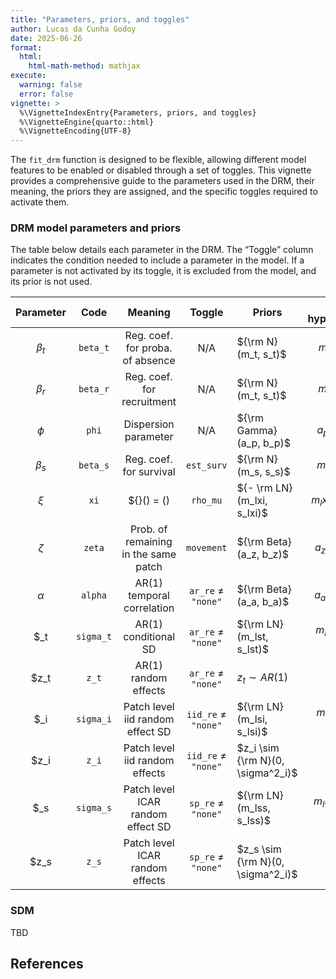 ```yaml
---
title: "Parameters, priors, and toggles"
author: Lucas da Cunha Godoy
date: 2025-06-26
format:
  html:
    html-math-method: mathjax
execute:
  warning: false
  error: false
vignette: >
  %\VignetteIndexEntry{Parameters, priors, and toggles}
  %\VignetteEngine{quarto::html}
  %\VignetteEncoding{UTF-8}
---
```


The `fit_drm` function is designed to be flexible, allowing different model
features to be enabled or disabled through a set of toggles. This vignette
provides a comprehensive guide to the parameters used in the DRM, their meaning,
the priors they are assigned, and the specific toggles required to activate
them.


### DRM model parameters and priors

The table below details each parameter in the DRM. The "Toggle" column indicates
the condition needed to include a parameter in the model. If a parameter is not
activated by its toggle, it is excluded from the model, and its prior is not
used.


| Parameter | Code      | Meaning                                   | Toggle                   | Priors                            | Default hyperparameters   |
|:---------:|:---------:|:-----------------------------------------:|:------------------------:|-----------------------------------|:-------------------------:|
| $\beta_t$ | `beta_t`  | Reg. coef. for proba. of absence          | N/A                      | ${\rm N}(m_t, s_t)$               | $m_t = 0, s_t = 1$        |
| $\beta_r$ | `beta_r`  | Reg. coef. for recruitment                | N/A                      | ${\rm N}(m_t, s_t)$               | $m_r = 0, s_r = 1$        |
| $\phi$    | `phi`     | Dispersion parameter                      | N/A                      | ${\rm Gamma}(a_p, b_p)$           | $a_p = 2, b_p = 1$        |
| $\beta_s$ | `beta_s`  | Reg. coef. for survival                   | `est_surv`               | ${\rm N}(m_s, s_s)$               | $m_s = 0, s_s = 1$        |
| $\xi$     | `xi`      | ${\rm logit}(\rho) = \cdots \xi \log(\mu) | `rho_mu`                 | ${- \rm LN}(m_lxi, s_lxi)$        | $m_lxi = 0, s_lxi = 1$    |
| $\zeta$   | `zeta`    | Prob. of remaining in the same patch      | `movement`               | ${\rm Beta}(a_z, b_z)$            | $a_z = .5, b_z = .5$      |
| $\alpha$  | `alpha`   | AR(1) temporal correlation                | `ar_re` $\neq$ `"none"`  | ${\rm Beta}(a_a, b_a)$            | $a_a = .5, b_a = .5$      |
| $\sigma_t | `sigma_t` | AR(1) conditional SD                      | `ar_re` $\neq$ `"none"`  | ${\rm LN}(m_lst, s_lst)$          | $m_lst = -2, s_lst = .25$ |
| $z_t      | `z_t`     | AR(1) random effects                      | `ar_re` $\neq$ `"none"`  | $z_t \sim AR(1)$                  | N/A                       |
| $\sigma_i | `sigma_i` | Patch level iid random effect SD          | `iid_re` $\neq$ `"none"` | ${\rm LN}(m_lsi, s_lsi)$          | $m_lsi = -2, s_lsi = .25$ |
| $z_i      | `z_i`     | Patch level iid random effects            | `iid_re` $\neq$ `"none"` | $z_i \sim {\rm N}(0, \sigma^2_i)$ | N/A                       |
| $\sigma_s | `sigma_s` | Patch level ICAR random effect SD         | `sp_re` $\neq$ `"none"`  | ${\rm LN}(m_lss, s_lss)$          | $m_lss = -2, s_lss = .25$ |
| $z_s      | `z_s`     | Patch level ICAR random effects           | `sp_re` $\neq$ `"none"`  | $z_s \sim {\rm N}(0, \sigma^2_i)$ | N/A                       |

### SDM

TBD

## References
